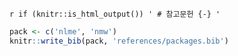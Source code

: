 \backmatter

`r if (knitr::is_html_output()) '
# 참고문헌 {-}
'`

```r
pack <- c('nlme', 'nmw')
knitr::write_bib(pack, 'references/packages.bib')
```

